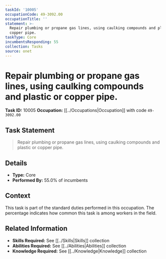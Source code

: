 ```yaml
---
taskId: '10005'
occupationCode: 49-3092.00
occupationTitle: ''
statement: >-
  Repair plumbing or propane gas lines, using caulking compounds and plastic or
  copper pipe.
taskType: Core
incumbentsResponding: 55
collection: Tasks
source: onet
---
```

# Repair plumbing or propane gas lines, using caulking compounds and plastic or copper pipe.

**Task ID:** 10005
**Occupation:** [[../Occupations|Occupation]] with code `49-3092.00`

## Task Statement

> Repair plumbing or propane gas lines, using caulking compounds and plastic or copper pipe.

## Details

- **Type:** Core
- **Performed By:** 55.0% of incumbents

## Context

This task is part of the standard duties performed in this occupation. The percentage indicates how common this task is among workers in the field.

## Related Information

- **Skills Required:** See [[../Skills|Skills]] collection
- **Abilities Required:** See [[../Abilities|Abilities]] collection
- **Knowledge Required:** See [[../Knowledge|Knowledge]] collection
